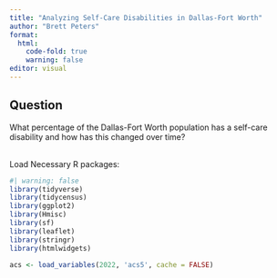```yaml
---
title: "Analyzing Self-Care Disabilities in Dallas-Fort Worth"
author: "Brett Peters"
format: 
  html:
    code-fold: true
    warning: false
editor: visual
---
```


## Question

| What percentage of the Dallas-Fort Worth population has a self-care disability and how has this changed over time?
<br>
Load Necessary R packages:

```r
#| warning: false
library(tidyverse)
library(tidycensus)
library(ggplot2)
library(Hmisc)
library(sf)
library(leaflet)
library(stringr)
library(htmlwidgets)
```

```r
acs <- load_variables(2022, 'acs5', cache = FALSE)
```

